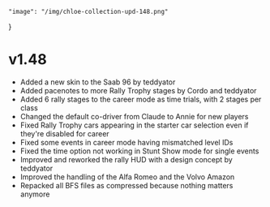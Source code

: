     "image": "/img/chloe-collection-upd-148.png"
}

# v1.48

- Added a new skin to the Saab 96 by teddyator 
- Added pacenotes to more Rally Trophy stages by Cordo and teddyator 
- Added 6 rally stages to the career mode as time trials, with 2 stages per class
- Changed the default co-driver from Claude to Annie for new players
- Fixed Rally Trophy cars appearing in the starter car selection even if they're disabled for career
- Fixed some events in career mode having mismatched level IDs
- Fixed the time option not working in Stunt Show mode for single events
- Improved and reworked the rally HUD with a design concept by teddyator 
- Improved the handling of the Alfa Romeo and the Volvo Amazon
- Repacked all BFS files as compressed because nothing matters anymore
